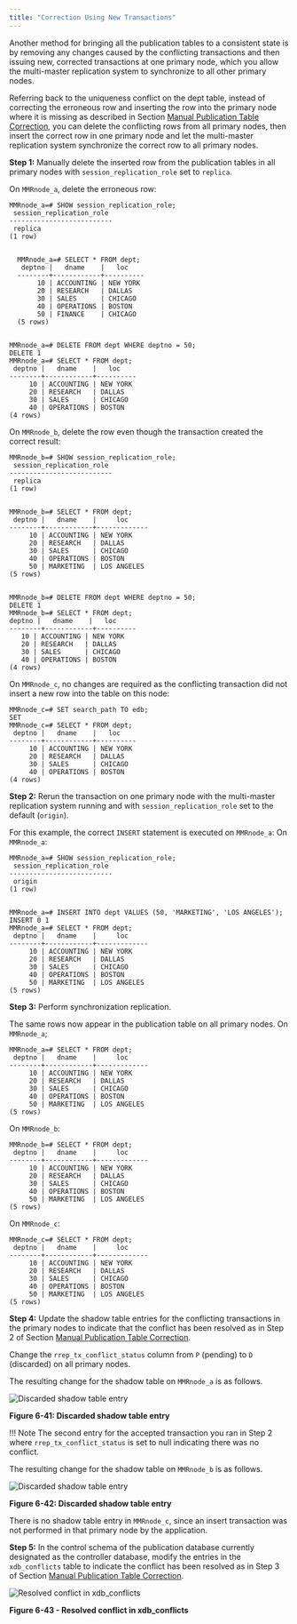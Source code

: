 ```yaml
---
title: "Correction Using New Transactions"
---
```


<div id="correction_using_new_txn" class="registered_link"></div>

Another method for bringing all the publication tables to a consistent state is by removing any changes caused by the conflicting transactions and then issuing new, corrected transactions at one primary node, which you allow the multi-master replication system to synchronize to all other primary nodes.

Referring back to the uniqueness conflict on the dept table, instead of correcting the erroneous row and inserting the row into the primary node where it is missing as described in Section [Manual Publication Table Correction](04_manual_publication_table_correction/#manual_publication_table_correction), you can delete the conflicting rows from all primary nodes, then insert the correct row in one primary node and let the multi-master replication system synchronize the correct row to all primary nodes.

**Step 1:** Manually delete the inserted row from the publication tables in all primary nodes with `session_replication_role` set to `replica`.

On `MMRnode_a`, delete the erroneous row:

```text
MMRnode_a=# SHOW session_replication_role;
 session_replication_role
--------------------------
 replica
(1 row)


  MMRnode_a=# SELECT * FROM dept;
   deptno |   dname    |   loc
  --------+------------+----------
       10 | ACCOUNTING | NEW YORK
       20 | RESEARCH   | DALLAS
       30 | SALES      | CHICAGO
       40 | OPERATIONS | BOSTON
       50 | FINANCE    | CHICAGO
  (5 rows)


MMRnode_a=# DELETE FROM dept WHERE deptno = 50;
DELETE 1
MMRnode_a=# SELECT * FROM dept;
 deptno |   dname    |   loc
--------+------------+----------
     10 | ACCOUNTING | NEW YORK
     20 | RESEARCH   | DALLAS
     30 | SALES      | CHICAGO
     40 | OPERATIONS | BOSTON
(4 rows)
```

On `MMRnode_b`, delete the row even though the transaction created the correct result:

```text
MMRnode_b=# SHOW session_replication_role;
 session_replication_role
--------------------------
 replica
(1 row)


MMRnode_b=# SELECT * FROM dept;
 deptno |   dname    |     loc
--------+------------+-------------
     10 | ACCOUNTING | NEW YORK
     20 | RESEARCH   | DALLAS
     30 | SALES      | CHICAGO
     40 | OPERATIONS | BOSTON
     50 | MARKETING  | LOS ANGELES
(5 rows)


MMRnode_b=# DELETE FROM dept WHERE deptno = 50;
DELETE 1
MMRnode_b=# SELECT * FROM dept;
deptno |   dname    |   loc
--------+------------+----------
   10 | ACCOUNTING | NEW YORK
   20 | RESEARCH   | DALLAS
   30 | SALES      | CHICAGO
   40 | OPERATIONS | BOSTON
(4 rows)
```

On `MMRnode_c`, no changes are required as the conflicting transaction did not insert a new row into the table on this node:

```text
MMRnode_c=# SET search_path TO edb;
SET
MMRnode_c=# SELECT * FROM dept;
 deptno |   dname    |   loc
--------+------------+----------
     10 | ACCOUNTING | NEW YORK
     20 | RESEARCH   | DALLAS
     30 | SALES      | CHICAGO
     40 | OPERATIONS | BOSTON
(4 rows)
```

**Step 2:** Rerun the transaction on one primary node with the multi-master replication system running and with `session_replication_role` set to the default (`origin`).

For this example, the correct `INSERT` statement is executed on `MMRnode_a`: On `MMRnode_a`:

```text
MMRnode_a=# SHOW session_replication_role;
 session_replication_role
--------------------------
 origin
(1 row)


MMRnode_a=# INSERT INTO dept VALUES (50, 'MARKETING', 'LOS ANGELES');
INSERT 0 1
MMRnode_a=# SELECT * FROM dept;
 deptno |   dname    |     loc
--------+------------+-------------
     10 | ACCOUNTING | NEW YORK
     20 | RESEARCH   | DALLAS
     30 | SALES      | CHICAGO
     40 | OPERATIONS | BOSTON
     50 | MARKETING  | LOS ANGELES
(5 rows)
```

**Step 3:** Perform synchronization replication.

The same rows now appear in the publication table on all primary nodes. On `MMRnode_a`;

```text
MMRnode_a=# SELECT * FROM dept;
 deptno |   dname    |     loc
--------+------------+-------------
     10 | ACCOUNTING | NEW YORK
     20 | RESEARCH   | DALLAS
     30 | SALES      | CHICAGO
     40 | OPERATIONS | BOSTON
     50 | MARKETING  | LOS ANGELES
(5 rows)
```

On `MMRnode_b`:

```text
MMRnode_b=# SELECT * FROM dept;
 deptno |   dname    |     loc
--------+------------+-------------
     10 | ACCOUNTING | NEW YORK
     20 | RESEARCH   | DALLAS
     30 | SALES      | CHICAGO
     40 | OPERATIONS | BOSTON
     50 | MARKETING  | LOS ANGELES
(5 rows)
```

On `MMRnode_c`:

```text
MMRnode_c=# SELECT * FROM dept;
 deptno |   dname    |     loc
--------+------------+-------------
     10 | ACCOUNTING | NEW YORK
     20 | RESEARCH   | DALLAS
     30 | SALES      | CHICAGO
     40 | OPERATIONS | BOSTON
     50 | MARKETING  | LOS ANGELES
(5 rows)
```

**Step 4:** Update the shadow table entries for the conflicting transactions in the primary nodes to indicate that the conflict has been resolved as in Step 2 of Section [Manual Publication Table Correction](04_manual_publication_table_correction/#manual_publication_table_correction).

Change the `rrep_tx_conflict_status` column from `P` (pending) to `D` (discarded) on all primary nodes.

The resulting change for the shadow table on `MMRnode_a` is as follows.

![Discarded shadow table entry](../../../images/image151.png)

**Figure 6-41: Discarded shadow table entry**

!!! Note
    The second entry for the accepted transaction you ran in Step 2 where `rrep_tx_conflict_status` is set to null indicating there was no conflict.

The resulting change for the shadow table on `MMRnode_b` is as follows.

![Discarded shadow table entry](../../../images/image152.png)

**Figure 6-42: Discarded shadow table entry**

There is no shadow table entry in `MMRnode_c`, since an insert transaction was not performed in that primary node by the application.

**Step 5:** In the control schema of the publication database currently designated as the controller database, modify the entries in the `xdb_conflicts` table to indicate the conflict has been resolved as in Step 3 of Section [Manual Publication Table Correction](04_manual_publication_table_correction/#manual_publication_table_correction).

![Resolved conflict in xdb_conflicts](../../../images/image153.png)

**Figure 6-43 - Resolved conflict in xdb_conflicts**
